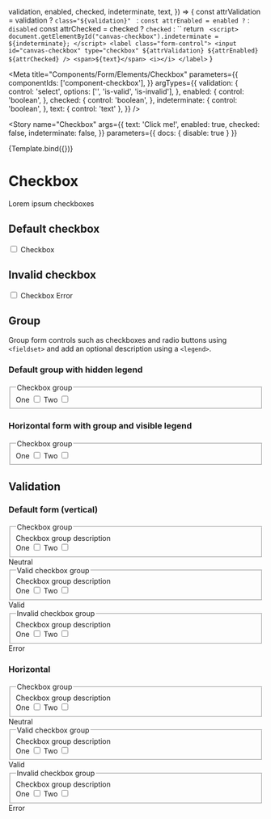 
  validation,
  enabled,
  checked,
  indeterminate,
  text,
}) => {
  const attrValidation = validation ? `class="${validation}" ` : ``
  const attrEnabled = enabled ? `` : `disabled`
  const attrChecked = checked ? `checked` : ``
  return `
    <script>
      document.getElementById("canvas-checkbox").indeterminate = ${indeterminate};
    </script>
    <label class="form-control">
      <input id="canvas-checkbox" type="checkbox" ${attrValidation} ${attrEnabled} ${attrChecked} />
      <span>${text}</span>
      <i></i>
    </label>`
}

<Meta
  title="Components/Form/Elements/Checkbox"
  parameters={{
    componentIds: ['component-checkbox'],
  }}
  argTypes={{
    validation: {
      control: 'select',
      options: ['', 'is-valid', 'is-invalid'],
    },
    enabled: {
      control: 'boolean',
    },
    checked: {
      control: 'boolean',
    },
    indeterminate: {
      control: 'boolean',
    },
    text: { control: 'text' },
  }}
/>

<Story
  name="Checkbox"
  args={{
    text: 'Click me!',
    enabled: true,
    checked: false,
    indeterminate: false,
  }}
  parameters={{ docs: { disable: true } }}
>
  {Template.bind({})}
</Story>

# Checkbox

Lorem ipsum checkboxes

## Default checkbox

<Canvas>
  <div class="form-group">
    <label class="form-control">
      <input type="checkbox" />
      <span>Checkbox</span>
      <i></i>
    </label>
  </div>
</Canvas>

## Invalid checkbox

<Canvas>
  <div class="form-group">
    <label class="form-control was-validated is-invalid">
      <input type="checkbox" class="is-invalid" />
      <span>Checkbox</span>
      <i></i>
    </label>
    <span class="form-info">Error</span>
  </div>
</Canvas>

## Group

Group form controls such as checkboxes and radio buttons using `<fieldset>` and add an optional description using a `<legend>`.

### Default group with hidden legend

<Canvas>
  <form>
    <div class="form-group">
      <fieldset aria-describedby="checkboxGroupHelp">
        <legend class="sr-only">Checkbox group</legend>
        <div>
          <label class="form-control">
            One
            <input required type="checkbox" />
            <span></span>
            <i></i>
          </label>
          <label class="form-control">
            Two
            <input required type="checkbox" required />
            <span></span>
            <i></i>
          </label>
        </div>
      </fieldset>
    </div>
  </form>
</Canvas>

### Horizontal form with group and visible legend

<Canvas>
  <form class="horizontal">
    <div class="form-group">
      <fieldset aria-describedby="checkboxGroupHelp">
        <legend>Checkbox group</legend>
        <div>
          <label class="form-control">
            One
            <input required type="checkbox" />
            <span></span>
            <i></i>
          </label>
          <label class="form-control">
            Two
            <input required type="checkbox" required />
            <span></span>
            <i></i>
          </label>
        </div>
      </fieldset>
    </div>
  </form>
</Canvas>

## Validation

### Default form (vertical)

<Canvas>
  <form>
    <div class="form-group was-validated">
      <fieldset aria-describedby="checkboxGroupHelp">
        <legend>Checkbox group</legend>
        <span id="checkboxGroupHelp" class="form-info">
          Checkbox group description
        </span>
        <div>
          <label class="form-control">
            One
            <input required type="checkbox" />
            <span></span>
            <i></i>
          </label>
          <label class="form-control">
            Two
            <input required type="checkbox" required />
            <span></span>
            <i></i>
          </label>
        </div>
      </fieldset>
      <span class="form-info">Neutral</span>
    </div>
    <div class="form-group was-validated">
      <fieldset aria-describedby="checkboxGroupHelp1" class="is-valid">
        <legend>Valid checkbox group</legend>
        <span id="checkboxGroupHelp1" class="form-info">
          Checkbox group description
        </span>
        <div>
          <label class="form-control">
            One
            <input required class="is-valid" type="checkbox" />
            <span></span>
            <i></i>
          </label>
          <label class="form-control">
            Two
            <input required class="is-valid" type="checkbox" required />
            <span></span>
            <i></i>
          </label>
        </div>
      </fieldset>
      <span class="form-info">Valid</span>
    </div>
    <div class="form-group">
      <fieldset aria-describedby="checkboxGroupHelp2" class="is-invalid">
        <legend>Invalid checkbox group</legend>
        <span class="form-info">Checkbox group description</span>
        <div>
          <label class="form-control">
            One
            <input required class="is-invalid" type="checkbox" />
            <span></span>
            <i></i>
          </label>
          <label class="form-control">
            Two
            <input required class="is-invalid" type="checkbox" required />
            <span></span>
            <i></i>
          </label>
        </div>
      </fieldset>
      <span class="form-info">Error</span>
    </div>
  </form>
</Canvas>

### Horizontal

<Canvas>
  <form class="horizontal">
    <div class="form-group">
      <fieldset aria-describedby="checkboxGroupHelp">
        <legend>Checkbox group</legend>
        <span id="checkboxGroupHelp" class="form-info">
          Checkbox group description
        </span>
        <div>
          <label class="form-control">
            One
            <input required type="checkbox" />
            <span></span>
            <i></i>
          </label>
          <label class="form-control">
            Two
            <input required type="checkbox" required />
            <span></span>
            <i></i>
          </label>
        </div>
      </fieldset>
      <span class="form-info">Neutral</span>
    </div>
    <div class="form-group was-validated">
      <fieldset aria-describedby="checkboxGroupHelp1" class="is-valid">
        <legend>Valid checkbox group</legend>
        <span id="checkboxGroupHelp1" class="form-info">
          Checkbox group description
        </span>
        <div>
          <label class="form-control">
            One
            <input required class="is-valid" type="checkbox" />
            <span></span>
            <i></i>
          </label>
          <label class="form-control">
            Two
            <input required class="is-valid" type="checkbox" required />
            <span></span>
            <i></i>
          </label>
        </div>
      </fieldset>
      <span class="form-info">Valid</span>
    </div>
    <div class="form-group was-validated">
      <fieldset aria-describedby="checkboxGroupHelp2" class="is-invalid">
        <legend>Invalid checkbox group</legend>
        <span class="form-info">Checkbox group description</span>
        <div>
          <label class="form-control">
            One
            <input required class="is-invalid" type="checkbox" />
            <span></span>
            <i></i>
          </label>
          <label class="form-control">
            Two
            <input required class="is-invalid" type="checkbox" required />
            <span></span>
            <i></i>
          </label>
        </div>
      </fieldset>
      <span class="form-info">Error</span>
    </div>
  </form>
</Canvas>
